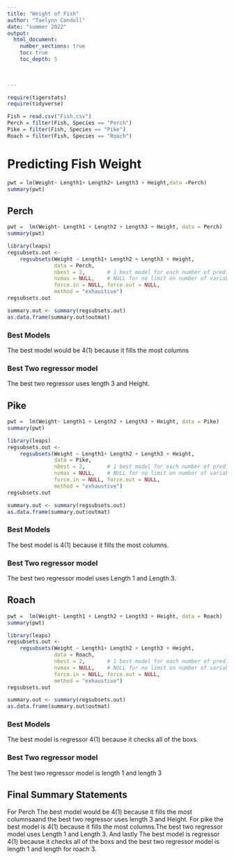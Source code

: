 ```yaml
---
title: "Weight of Fish"
author: "Taelynn Condoll"
date: "summer 2022"  
output: 
  html_document:
    number_sections: true
    toc: true
    toc_depth: 5

 
    
---
```



```r
require(tigerstats)
require(tidyverse)

Fish = read.csv("Fish.csv")
Perch = filter(Fish, Species == "Perch")
Pike = filter(Fish, Species == "Pike")
Roach = filter(Fish, Species == "Roach")
```

# Predicting Fish Weight
``` r
pwt = lm(Weight~ Length1+ Length2+ Length3 + Height,data =Perch)
summary(pwt)
```

## Perch
```r

pwt =  lm(Weight~ Length1 + Length2 + Length3 + Height, data = Perch)
summary(pwt)
```

```r
library(leaps)
regsubsets.out <-
    regsubsets(Weight ~ Length1+ Length2 + Length3 + Height,
               data = Perch,
               nbest = 2,       # 1 best model for each number of predictors
               nvmax = NULL,    # NULL for no limit on number of variables
               force.in = NULL, force.out = NULL,
               method = "exhaustive")
regsubsets.out
```

```r
summary.out <- summary(regsubsets.out)
as.data.frame(summary.out$outmat)
```
### Best Models

The best model would be 4(1) because it fills the most columns

### Best Two regressor model

The best two regressor uses length 3 and Height. 

## Pike
```r

pwt =  lm(Weight~ Length1 + Length2 + Length3 + Height, data = Pike)
summary(pwt)
```

```r
library(leaps)
regsubsets.out <-
    regsubsets(Weight ~ Length1+ Length2 + Length3 + Height,
               data = Pike,
               nbest = 2,       # 1 best model for each number of predictors
               nvmax = NULL,    # NULL for no limit on number of variables
               force.in = NULL, force.out = NULL,
               method = "exhaustive")
regsubsets.out
```

```r
summary.out <- summary(regsubsets.out)
as.data.frame(summary.out$outmat)
```
### Best Models

The best model is 4(1) because it fills the most columns.

### Best Two regressor model

The best two regressor model uses Length 1 and Length 3.

## Roach
```r

pwt =  lm(Weight~ Length1 + Length2 + Length3 + Height, data = Roach)
summary(pwt)
```

```r
library(leaps)
regsubsets.out <-
    regsubsets(Weight ~ Length1+ Length2 + Length3 + Height,
               data = Roach,
               nbest = 2,       # 1 best model for each number of predictors
               nvmax = NULL,    # NULL for no limit on number of variables
               force.in = NULL, force.out = NULL,
               method = "exhaustive")
regsubsets.out
```

```r
summary.out <- summary(regsubsets.out)
as.data.frame(summary.out$outmat)
```
### Best Models

The best model is regressor 4(1) because it checks all of the boxs.

### Best Two regressor model

The best two regressor model is length 1 and length 3

## Final Summary Statements
For Perch The best model would be 4(1) because it fills the most columnsaand the best two regressor uses length 3 and Height. For pike the best model is 4(1) because it fills the most columns.The best two regressor model uses Length 1 and Length 3. And lastly The best model is regressor 4(1) because it checks all of the boxs and the best two regressor model is length 1 and length for roach 3.